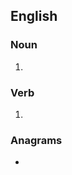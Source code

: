 ==English==

===Noun===
{{head|en|noun plural form}}

# {{plural of|interlock|lang=en}}

===Verb===
{{head|en|verb form}}

# {{en-third-person singular of|interlock}}

===Anagrams===
* {{anagrams|en|a=ceiklnorst|closer-knit}}